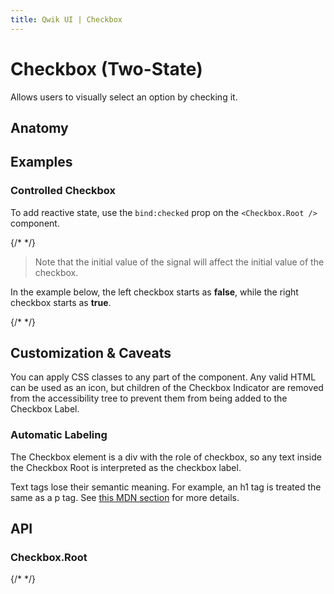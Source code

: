 ```yaml
---
title: Qwik UI | Checkbox
---
```


# Checkbox (Two-State)

Allows users to visually select an option by checking it.

<Showcase name="test-default" />

<Showcase name="hero" />

## Anatomy

## Examples

### Controlled Checkbox

To add reactive state, use the `bind:checked` prop on the `<Checkbox.Root />` component.

{/* <Showcase name="controlled" /> */}

> Note that the initial value of the signal will affect the initial value of the checkbox.

In the example below, the left checkbox starts as **false**, while the right checkbox starts as **true**.

{/* <Showcase name="controlled-values" /> */}

## Customization & Caveats

You can apply CSS classes to any part of the component. Any valid HTML can be used as an icon, but children of the Checkbox Indicator are removed from the accessibility tree to prevent them from being added to the Checkbox Label.

### Automatic Labeling

The Checkbox element is a div with the role of checkbox, so any text inside the Checkbox Root is interpreted as the checkbox label.

Text tags lose their semantic meaning. For example, an h1 tag is treated the same as a p tag. See [this MDN section](https://developer.mozilla.org/en-US/docs/Web/Accessibility/ARIA/Roles/checkbox_role#all_descendants_are_presentational) for more details.

## API

### Checkbox.Root

{/* <Showcase name="pizza" /> */}

<Showcase name="checklist" />
